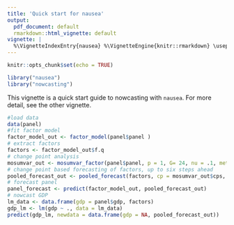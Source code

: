 ```yaml
---
title: 'Quick start for nausea'
output:
  pdf_document: default
  rmarkdown::html_vignette: default
vignette: |
  %\VignetteIndexEntry{nausea} %\VignetteEngine{knitr::rmarkdown} \usepackage[utf8]{inputenc}
---
```


```r
knitr::opts_chunk$set(echo = TRUE)
```

```r
library("nausea")
library("nowcasting")
```

This vignette is a quick start guide to nowcasting with `nausea`. For more detail, see the other vignette.

```r
#load data
data(panel)
#fit factor model
factor_model_out <- factor_model(panel$panel ) 
# extract factors
factors <- factor_model_out$f.q 
# change point analysis
mosumvar_out <- mosumvar_factor(panel$panel, p = 1, G= 24, nu = .1, method = "Score") 
# change point based forecasting of factors, up to six steps ahead
pooled_forecast_out <- pooled_forecast(factors, cp = mosumvar_out$cps, p =1, window_size = 50, weights = "robust", n.ahead = 6)
# forecast panel
panel_forecast <- predict(factor_model_out, pooled_forecast_out)
# nowcast GDP
lm_data <- data.frame(gdp = panel$gdp, factors)
gdp_lm <- lm(gdp ~ ., data = lm_data)  
predict(gdp_lm, newdata = data.frame(gdp = NA, pooled_forecast_out))
```

